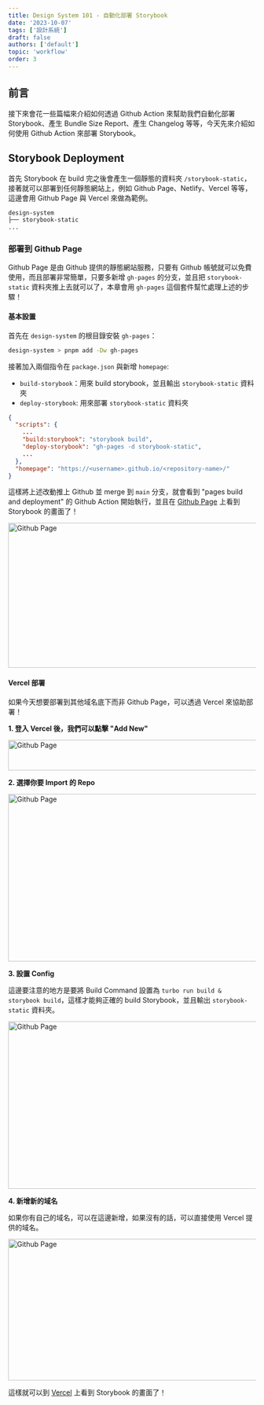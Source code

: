 ```yaml
---
title: Design System 101 - 自動化部署 Storybook
date: '2023-10-07'
tags: ['設計系統']
draft: false
authors: ['default']
topic: 'workflow'
order: 3
---
```


## 前言

接下來會花一些篇幅來介紹如何透過 Github Action 來幫助我們自動化部署 Storybook、產生 Bundle Size Report、產生 Changelog 等等，今天先來介紹如何使用 Github Action 來部署 Storybook。

## Storybook Deployment

首先 Storybook 在 build 完之後會產生一個靜態的資料夾 `/storybook-static`，接著就可以部署到任何靜態網站上，例如 Github Page、Netlify、Vercel 等等，這邊會用 Github Page 與 Vercel 來做為範例。

```bash
design-system
├── storybook-static
...
```

### 部署到 Github Page

Github Page 是由 Github 提供的靜態網站服務，只要有 Github 帳號就可以免費使用，而且部署非常簡單，只要多新增 `gh-pages` 的分支，並且把 `storybook-static` 資料夾推上去就可以了，本章會用 `gh-pages` 這個套件幫忙處理上述的步驟！

#### 基本設置

首先在 `design-system` 的根目錄安裝 `gh-pages`：

```bash
design-system > pnpm add -Dw gh-pages
```

接著加入兩個指令在 `package.json` 與新增 `homepage`:

- `build-storybook`：用來 build storybook，並且輸出 `storybook-static` 資料夾
- `deploy-storybook`: 用來部署 `storybook-static` 資料夾

```json
{
  "scripts": {
    ...
    "build:storybook": "storybook build",
    "deploy-storybook": "gh-pages -d storybook-static",
    ...
  },
  "homepage": "https://<username>.github.io/<repository-name>/"
}
```

這樣將上述改動推上 Github 並 merge 到 `main` 分支，就會看到 "pages build and deployment" 的 Github Action 開始執行，並且在 [Github Page](https://jinghuangsu1996.github.io/tocino/) 上看到 Storybook 的畫面了！

<Image src="https://imgur.com/KIOu9HX.png" alt="Github Page" height="295" width="708" />

#### Vercel 部署

如果今天想要部署到其他域名底下而非 Github Page，可以透過 Vercel 來協助部署！

**1. 登入 Vercel 後，我們可以點擊 "Add New"**

<Image src="https://imgur.com/bMrIGZ9.png" alt="Github Page" height="62" width="708" />

**2. 選擇你要 Import 的 Repo**

<Image src="https://imgur.com/8WoollT.png" alt="Github Page" height="341" width="708" />

**3. 設置 Config**

這邊要注意的地方是要將 Build Command 設置為 `turbo run build & storybook build`，這樣才能夠正確的 build Storybook，並且輸出 `storybook-static` 資料夾。

<Image src="https://imgur.com/lTPgJiX.png" alt="Github Page" height="341" width="708" />

**4. 新增新的域名**

如果你有自己的域名，可以在這邊新增，如果沒有的話，可以直接使用 Vercel 提供的域名。

<Image src="https://imgur.com/lTPgJiX.png" alt="Github Page" height="288" width="708" />

這樣就可以到 [Vercel](https://tocino-8glgsab25-jinghuangsu1996.vercel.app/) 上看到 Storybook 的畫面了！
